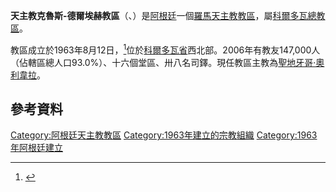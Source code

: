 {{Infobox Roman Catholic diocese
|Roman Catholic Diocese of = 天主教克魯斯-德爾埃赫教區
|Latin name of diocese = Dioecesis Crucis Axeatae
|image =
|caption =
|location = [[阿根廷|阿根廷]]
|territory =[[科爾多瓦省_(阿根廷)|科爾多瓦省]]西北部
|population = 147,000
|rite = 拉丁禮
|patron =
|province = 科爾多瓦
|established = 1963年
|cathedral =聖衣聖母座堂
|co-cathedral =
|leadership = 主教
|website =
|教宗 =
|metropolitan =
|ordinary = 聖地牙哥·奧利韋拉
|coadjutor bishop =
|auxiliary =
}}

'''天主教克魯斯-德爾埃赫教區'''（{{lang-la|Dioecesis Crucis Axeatae}}、{{lang-es|Diócesis de Cruz del Eje}}）是[[阿根廷|阿根廷]]一個[[羅馬天主教|羅馬天主教]][[教區|教區]]，屬[[天主教科爾多瓦總教區|科爾多瓦總教區]]。

教區成立於1963年8月12日，<ref>{{Cite web |url=http://www.vatican.va/holy_father/paul_vi/apost_constitutions/documents/hf_p-vi_apc_19630812_cordubensis_lt.html |title=升為教區的宗座憲令 |access-date=2013-04-07 |archive-date=2014-02-03 |archive-url=https://web.archive.org/web/20140203135351/http://www.vatican.va/holy_father/paul_vi/apost_constitutions/documents/hf_p-vi_apc_19630812_cordubensis_lt.html |dead-url=no }}</ref>位於[[科爾多瓦省_(阿根廷)|科爾多瓦省]]西北部。2006年有教友147,000人（佔轄區總人口93.0%）、十六個堂區、卅八名司鐸。現任教區主教為[[聖地牙哥·奧利韋拉|聖地牙哥·奧利韋拉]]。

==參考資料==
{{reflist}}

{{阿根廷天主教教區}}

{{DEFAULTSORT:Cruz del Eje}}
[[Category:阿根廷天主教教區|Category:阿根廷天主教教區]]
[[Category:1963年建立的宗教組織|Category:1963年建立的宗教組織]]
[[Category:1963年阿根廷建立|Category:1963年阿根廷建立]]
